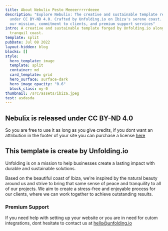 ```yaml
---
title: About Nebulix Pesto Meeeerrrrrdeeee
description: "Explore Nebulix: The creative and sustainable template released
  under CC BY-ND 4.0. Crafted by Unfolding.io on Ibiza's serene coast. Discover
  our mission, commitment to clients, and premium support services"
intro: A creative and sustainable template forged by Unfolding.io along Ibiza's
  tranquil coast.
template: split
pubDate: Jul 08 2022
layout-hidden: blog
blocks: []
style:
  hero_template: image
  template: split
  container: md
  card_template: grid
  hero_surface: surface-dark
  hero_image_opacity: "0.6"
  block_class: my-0
thumbnail: /src/assets/ibiza.jpeg
test: asdasda
---
```


## Nebulix is released under CC BY-ND 4.0

So you are free to use it as long as you give credits, if you dont want an attribution in the footer of your site you can purchase a license [here](https://nebulix.unfolding.io/shop/nebulix-license/)

## This template is create by Unfolding.io

Unfolding is on a mission to help businesses create a lasting impact with durable and sustainable solutions.

Based on the beautiful coast of Ibiza, we're inspired by the natural beauty around us and strive to bring that same sense of peace and tranquility to all of our projects. We aim to create a stress-free and enjoyable process for our clients, where we can work together to achieve outstanding results.

### Premium Support

If you need help with setting up your website or you are in need for cutom integrations, dont hesitate to contact us at hello@unfolding.io
